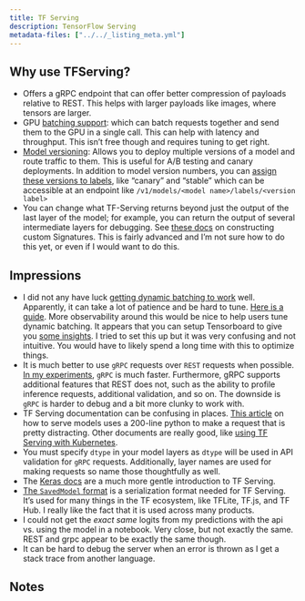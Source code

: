 ```yaml
---
title: TF Serving
description: TensorFlow Serving
metadata-files: ["../../_listing_meta.yml"]
---
```


## Why use TFServing?

- Offers a gRPC endpoint that can offer better compression of payloads relative to REST.  This helps with larger payloads like images, where tensors are larger. 
- GPU [batching support](https://www.tensorflow.org/tfx/serving/serving_config#batching_configuration): which can batch requests together and send them to the GPU in a single call.  This can help with latency and throughput.  This isn't free though and requires tuning to get right.
-  [Model versioning](https://www.tensorflow.org/tfx/serving/serving_config#serving_a_specific_version_of_a_model):  Allows you to deploy multiple versions of a model and route traffic to them.  This is useful for A/B testing and canary deployments.  In addition to model version numbers, you can [assign these versions to labels](https://www.tensorflow.org/tfx/serving/serving_config#batching_configuration), like "canary" and "stable" which can be accessible at an endpoint like `/v1/models/<model name>/labels/<version label>`
- You can change what TF-Serving returns beyond just the output of the last layer of the model; for example, you can return the output of several intermediate layers for debugging.  See [these docs](https://keras.io/examples/keras_recipes/tf_serving/#custom-signature) on constructing custom Signatures.  This is fairly advanced and I'm not sure how to do this yet, or even if I would want to do this.

## Impressions

- I did not any have luck [getting dynamic batching to work](./gpu.ipynb) well.  Apparently, it can take a lot of patience and be hard to tune. [Here is a guide](https://github.com/tensorflow/serving/blob/master/tensorflow_serving/batching/README.md#batch-scheduling-parameters-and-tuning).  More observability around this would be nice to help users tune dynamic batching.  It appears that you can setup Tensorboard to give you [some insights](https://github.com/tensorflow/serving/blob/master/tensorflow_serving/g3doc/tensorboard.md).  I tried to set this up but it was very confusing and not intuitive.  You would have to likely spend a long time with this to optimize things.
- It is much better to use `gRPC` requests over `REST` requests when possible.  [In my experiments](./gpu.ipynb), `gRPC` is much faster.  Furthermore, gRPC supports additional features that REST does not, such as the ability to profile inference requests, additional validation, and so on.  The downside is `gRPC` is harder to debug and a bit more clunky to work with.
- TF Serving documentation can be confusing in places.  [This article](https://www.tensorflow.org/tfx/serving/serving_basic) on how to serve models uses a 200-line python to make a request that is pretty distracting.  Other documents are really good, like [using TF Serving with Kubernetes](https://www.tensorflow.org/tfx/serving/serving_kubernetes).
- You must specify `dtype` in your model layers as `dtype` will be used in API validation for `gRPC` requests.  Additionally, layer names are used for making requests so name those thoughtfully as well. 
- The [Keras docs](https://keras.io/examples/keras_recipes/tf_serving/) are a much more gentle introduction to TF Serving. 
- [The `SavedModel` format](https://www.tensorflow.org/guide/saved_model) is a serialization format needed for TF Serving. It's used for many things in the TF ecosystem, like TFLite, TF.js, and TF Hub.  I really like the fact that it is used across many products.
- I could not get the _exact same_ logits from my predictions with the api vs. using the model in a notebook.  Very close, but not exactly the same.  REST and grpc appear to be exactly the same though.
- It can be hard to debug the server when an error is thrown as I get a stack trace from another language.

## Notes
